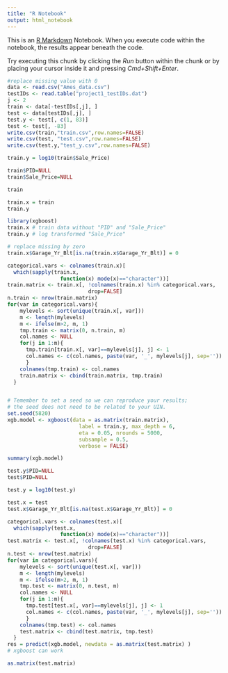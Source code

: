 ```yaml
---
title: "R Notebook"
output: html_notebook
---
```


This is an [R Markdown](http://rmarkdown.rstudio.com) Notebook. When you execute code within the notebook, the results appear beneath the code. 

Try executing this chunk by clicking the *Run* button within the chunk or by placing your cursor inside it and pressing *Cmd+Shift+Enter*. 

```r
#replace missing value with 0
data <- read.csv("Ames_data.csv")
testIDs <- read.table("project1_testIDs.dat")
j <- 2
train <- data[-testIDs[,j], ]
test <- data[testIDs[,j], ]
test.y <- test[, c(1, 83)]
test <- test[, -83]
write.csv(train,"train.csv",row.names=FALSE)
write.csv(test, "test.csv",row.names=FALSE)
write.csv(test.y,"test_y.csv",row.names=FALSE)
```




```r
train.y = log10(train$Sale_Price)
```


```r
train$PID=NULL
train$Sale_Price=NULL
```


```r
train
```

```r
train.x = train
train.y
```
```r
library(xgboost)
train.x # train data without "PID" and "Sale_Price"
train.y # log transformed "Sale_Price"

# replace missing by zero
train.x$Garage_Yr_Blt[is.na(train.x$Garage_Yr_Blt)] = 0

categorical.vars <- colnames(train.x)[
  which(sapply(train.x,
                 function(x) mode(x)=="character"))]
train.matrix <- train.x[, !colnames(train.x) %in% categorical.vars, 
                          drop=FALSE]
n.train <- nrow(train.matrix)
for(var in categorical.vars){
    mylevels <- sort(unique(train.x[, var]))
    m <- length(mylevels)
    m <- ifelse(m>2, m, 1)
    tmp.train <- matrix(0, n.train, m)
    col.names <- NULL
    for(j in 1:m){
      tmp.train[train.x[, var]==mylevels[j], j] <- 1
      col.names <- c(col.names, paste(var, '_', mylevels[j], sep=''))
      }
    colnames(tmp.train) <- col.names
    train.matrix <- cbind(train.matrix, tmp.train)
  }


# Temember to set a seed so we can reproduce your results; 
# the seed does not need to be related to your UIN. 
set.seed(5820)
xgb.model <- xgboost(data = as.matrix(train.matrix), 
                       label = train.y, max_depth = 6,
                       eta = 0.05, nrounds = 5000,
                       subsample = 0.5,
                       verbose = FALSE)
```
```r
summary(xgb.model)
```

```r
test.y$PID=NULL
test$PID=NULL
```
```r
test.y = log10(test.y)
```

```r
test.x = test
test.x$Garage_Yr_Blt[is.na(test.x$Garage_Yr_Blt)] = 0

categorical.vars <- colnames(test.x)[
  which(sapply(test.x,
                 function(x) mode(x)=="character"))]
test.matrix <- test.x[, !colnames(test.x) %in% categorical.vars, 
                          drop=FALSE]
n.test <- nrow(test.matrix)
for(var in categorical.vars){
    mylevels <- sort(unique(test.x[, var]))
    m <- length(mylevels)
    m <- ifelse(m>2, m, 1)
    tmp.test <- matrix(0, n.test, m)
    col.names <- NULL
    for(j in 1:m){
      tmp.test[test.x[, var]==mylevels[j], j] <- 1
      col.names <- c(col.names, paste(var, '_', mylevels[j], sep=''))
      }
    colnames(tmp.test) <- col.names
    test.matrix <- cbind(test.matrix, tmp.test)
  }
res = predict(xgb.model, newdata = as.matrix(test.matrix) )
# xgboost can work
```
```r
as.matrix(test.matrix)
```

